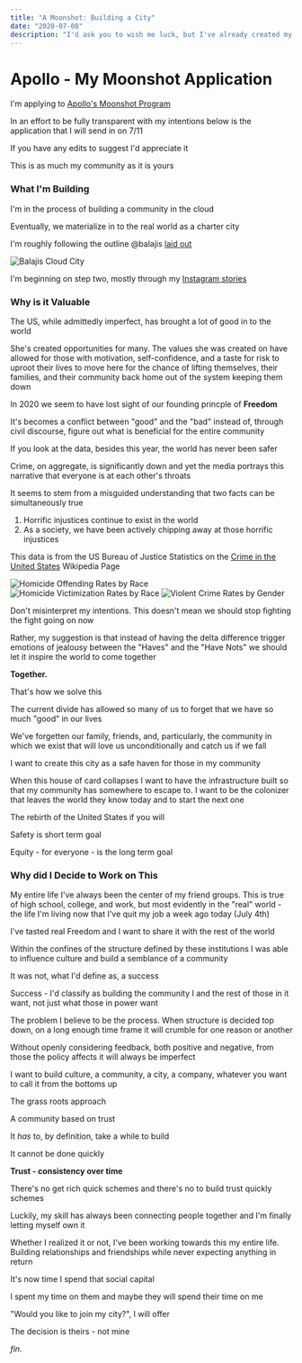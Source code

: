 ```yaml
---
title: "A Moonshot: Building a City"
date: "2020-07-08"
description: "I'd ask you to wish me luck, but I've already created my own"
---
```


# Apollo - My Moonshot Application

I'm applying to [Apollo's Moonshot Program](https://apolloprojects.com/)

In an effort to be fully transparent with my intentions below is the application that I will send in on 7/11

If you have any edits to suggest I'd appreciate it

This is as much my community as it is yours

### What I'm Building

I'm in the process of building a community in the cloud

Eventually, we materialize in to the real world as a charter city

I'm roughly following the outline @balajis [laid out](https://twitter.com/balajis/status/1269178671086006273)

![Balajis Cloud City](./balajis_cloud_city.png)

I'm beginning on step two, mostly through my [Instagram stories](https://www.instagram.com/francistogram/)

### Why is it Valuable

The US, while admittedly imperfect, has brought a lot of good in to the world

She's created opportunities for many. The values she was created on have allowed for those with motivation, self-confidence, and a taste for risk to uproot their lives to move here for the chance of lifting themselves, their families, and their community back home out of the system keeping them down

In 2020 we seem to have lost sight of our founding princple of **Freedom**

It's becomes a conflict between "good" and the "bad" instead of, through civil discourse, figure out what is beneficial for the entire community

If you look at the data, besides this year, the world has never been safer

Crime, on aggregate, is significantly down and yet the media portrays this narrative that everyone is at each other's throats

It seems to stem from a misguided understanding that two facts can be simultaneously true

1. Horrific injustices continue to exist in the world
2. As a society, we have been actively chipping away at those horrific injustices

This data is from the US Bureau of Justice Statistics on the [Crime in the United States](https://en.wikipedia.org/wiki/Crime_in_the_United_States) Wikipedia Page

![Homicide Offending Rates by Race](./homicide_offending_rates_by_race.png)
![Homicide Victimization Rates by Race](./homicide_victimization_rates_by_race.png)
![Violent Crime Rates by Gender](./violent_crime_rates_by_gender.png)

Don't misinterpret my intentions. This doesn't mean we should stop fighting the fight going on now

Rather, my suggestion is that instead of having the delta difference trigger emotions of jealousy between the "Haves" and the "Have Nots" we should let it inspire the world to come together

**Together.**

That's how we solve this

The current divide has allowed so many of us to forget that we have so much "good" in our lives

We've forgetten our family, friends, and, particularly, the community in which we exist that will love us unconditionally and catch us if we fall

I want to create this city as a safe haven for those in my community

When this house of card collapses I want to have the infrastructure built so that my community has somewhere to escape to. I want to be the colonizer that leaves the world they know today and to start the next one

The rebirth of the United States if you will

Safety is short term goal

Equity - for everyone - is the long term goal

### Why did I Decide to Work on This

My entire life I've always been the center of my friend groups. This is true of high school, college, and work, but most evidently in the "real" world - the life I'm living now that I've quit my job a week ago today (July 4th)

I've tasted real Freedom and I want to share it with the rest of the world

Within the confines of the structure defined by these institutions I was able to influence culture and build a semblance of a community

It was not, what I'd define as, a success

Success - I'd classify as building the community I and the rest of those in it want, not just what those in power want

The problem I believe to be the process. When structure is decided top down, on a long enough time frame it will crumble for one reason or another

Without openly considering feedback, both positive and negative, from those the policy affects it will always be imperfect

I want to build culture, a community, a city, a company, whatever you want to call it from the bottoms up

The grass roots approach

A community based on trust

It _has_ to, by definition, take a while to build

It cannot be done quickly

**Trust - consistency over time**

There's no get rich quick schemes and there's no to build trust quickly schemes

Luckily, my skill has always been connecting people together and I'm finally letting myself own it

Whether I realized it or not, I've been working towards this my entire life. Building relationships and friendships while never expecting anything in return

It's now time I spend that social capital

I spent my time on them and maybe they will spend their time on me

"Would you like to join my city?", I will offer

The decision is theirs - not mine

_fin._
